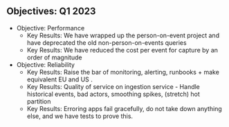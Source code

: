 ## Objectives: Q1 2023

- Objective: Performance
    - Key Results: We have wrapped up the person-on-event project and have deprecated the old non-person-on-events queries
    - Key Results: We have reduced the cost per event for capture by an order of magnitude
- Objective: Reliability
    - Key Results: Raise the bar of monitoring, alerting, runbooks + make equivalent EU and US .
    - Key Results: Quality of service on ingestion service - Handle historical events, bad actors, smoothing spikes, (stretch) hot partition
    - Key Results: Erroring apps fail gracefully, do not take down anything else, and we have tests to prove this.
